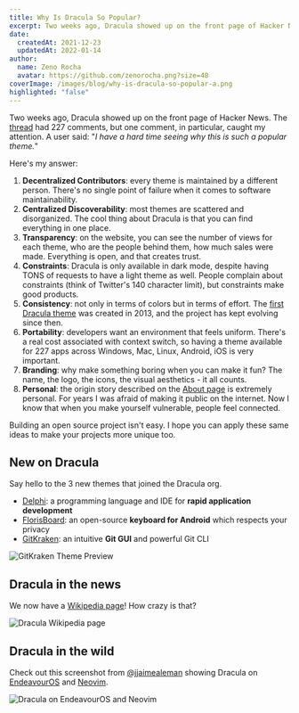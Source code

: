 ```yaml
---
title: Why Is Dracula So Popular?
excerpt: Two weeks ago, Dracula showed up on the front page of Hacker News. The thread had 227 comments, but one comment caught my attention.
date:
  createdAt: 2021-12-23
  updatedAt: 2022-01-14
author:
  name: Zeno Rocha
  avatar: https://github.com/zenorocha.png?size=48
coverImage: /images/blog/why-is-dracula-so-popular-a.png
highlighted: "false"
---
```


Two weeks ago, Dracula showed up on the front page of Hacker News. The [thread](https://news.ycombinator.com/item?id=29494189) had 227 comments, but one comment, in particular, caught my attention. A user said: "_I have a hard time seeing why this is such a popular theme._"

Here's my answer:

1. **Decentralized Contributors**: every theme is maintained by a different person. There's no single point of failure when it comes to software maintainability.
2. **Centralized Discoverability**: most themes are scattered and disorganized. The cool thing about Dracula is that you can find everything in one place.
3. **Transparency**: on the website, you can see the number of views for each theme, who are the people behind them, how much sales were made. Everything is open, and that creates trust.
4. **Constraints**: Dracula is only available in dark mode, despite having TONS of requests to have a light theme as well. People complain about constraints (think of Twitter's 140 character limit), but constraints make good products.
5. **Consistency**: not only in terms of colors but in terms of effort. The [first Dracula theme](https://github.com/dracula/dracula-theme/commit/7e4d17ade6a54b7b7d8037a0d2160a293f17ef5c) was created in 2013, and the project has kept evolving since then.
6. **Portability**: developers want an environment that feels uniform. There's a real cost associated with context switch, so having a theme available for 227 apps across Windows, Mac, Linux, Android, iOS is very important.
7. **Branding**: why make something boring when you can make it fun? The name, the logo, the icons, the visual aesthetics - it all counts.
8. **Personal**: the origin story described on the [About page](/about) is extremely personal. For years I was afraid of making it public on the internet. Now I know that when you make yourself vulnerable, people feel connected.

Building an open source project isn't easy. I hope you can apply these same ideas to make your projects more unique too.

## New on Dracula

Say hello to the 3 new themes that joined the Dracula org.

- [Delphi](/delphi): a programming language and IDE for **rapid application development**
- [FlorisBoard](/florisboard): an open-source **keyboard for Android** which respects your privacy
- [GitKraken](/gitkraken): an intuitive **Git GUI** and powerful Git CLI

![GitKraken Theme Preview](/images/blog/why-is-dracula-so-popular-a.png)

## Dracula in the news

We now have a [Wikipedia page](<https://en.wikipedia.org/wiki/Dracula_(color_scheme)>)! How crazy is that?

![Dracula Wikipedia page](/images/blog/why-is-dracula-so-popular-b.png)

## Dracula in the wild

Check out this screenshot from [@jjaimealeman](https://twitter.com/jjaimealeman/status/1459648963313815562) showing Dracula on [EndeavourOS](https://endeavouros.com/) and [Neovim](https://neovim.io/).

![Dracula on EndeavourOS and Neovim](/images/blog/why-is-dracula-so-popular-c.png)
